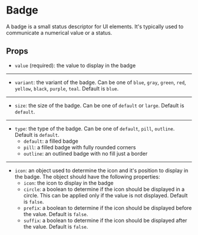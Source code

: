 
<Meta of={BadgeStories} />

# Badge

A badge is a small status descriptor for UI elements. It's typically used to communicate a numerical value or a status.

## Props

- `value` (required): the value to display in the badge

<hr />

- `variant`: the variant of the badge. Can be one of `blue`, `gray`, `green`, `red`, `yellow`, `black`, `purple`, `teal`. Default is `blue`.

<hr />

- `size`: the size of the badge. Can be one of `default` or `large`. Default is `default`.

<hr />

- `type`: the type of the badge. Can be one of `default`, `pill`, `outline`. Default is `default`.
  - `default`: a filled badge
  - `pill`: a filled badge with fully rounded corners
  - `outline`: an outlined badge with no fill just a border

<hr />

- `icon`: an object used to determine the icon and it's position to display
  in the badge. The object should have the following properties:
  - `icon`: the icon to display in the badge
  - `circle`: a boolean to determine if the icon should be displayed in a circle. This can be applied only if the value is not displayed. Default is `false`.
  - `prefix`: a boolean to determine if the icon should be displayed before the value. Default is `false`.
  - `suffix`: a boolean to determine if the icon should be displayed after the value. Default is `false`.

<Canvas of={BadgeStories.Default} />
<Controls />
